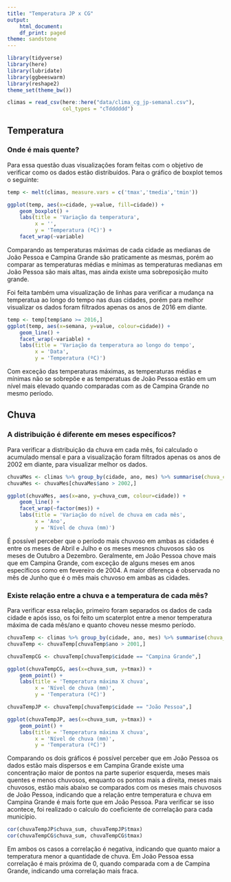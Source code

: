 ```yaml
---
title: "Temperatura JP x CG"
output:
    html_document:
    df_print: paged
theme: sandstone
---
```


```r
library(tidyverse)
library(here)
library(lubridate)
library(ggbeeswarm)
library(reshape2)
theme_set(theme_bw())
```

```r
climas = read_csv(here::here("data/clima_cg_jp-semanal.csv"), 
                  col_types = "cTdddddd")
```

## Temperatura

### Onde é mais quente?
Para essa questão duas visualizações foram feitas com o objetivo de verificar como os dados estão distribuídos.
Para o gráfico de boxplot temos o seguinte:
```r
temp <- melt(climas, measure.vars = c('tmax','tmedia','tmin'))

ggplot(temp, aes(x=cidade, y=value, fill=cidade)) + 
    geom_boxplot() +
    labs(title = 'Variação da temperatura',
         x = '',
         y = 'Temperatura (ºC)') +
    facet_wrap(~variable)
```

Comparando as temperaturas máximas de cada cidade as medianas de João Pessoa e Campina Grande são praticamente as mesmas, porém ao comparar as temperaturas médias e mínimas as temperaturas medianas em João Pessoa são mais altas, mas ainda existe uma sobreposição muito grande.

Foi feita também uma visualização de linhas para verificar a mudança na temperatua ao longo do tempo nas duas cidades, porém para melhor visualizar os dados foram filtrados apenas os anos de 2016 em diante.
```r
temp <- temp[temp$ano >= 2016,]
ggplot(temp, aes(x=semana, y=value, colour=cidade)) + 
    geom_line() +
    facet_wrap(~variable) +
    labs(title = 'Variação da temperatura ao longo do tempo',
         x = 'Data',
         y = 'Temperatura (ºC)')
```

Com exceção das temperaturas máximas, as temperaturas médias e mínimas não se sobrepõe e as temperatuas de João Pessoa estão em um nível mais elevado quando comparadas com as de Campina Grande no mesmo período.

## Chuva

### A distribuição é diferente em meses específicos? 

Para verificar a distribuição da chuva em cada mês, foi calculado o acumulado mensal e para a visualização foram filtrados apenas os anos de 2002 em diante, para visualizar melhor os dados.
```r

chuvaMes <- climas %>% group_by(cidade, ano, mes) %>% summarise(chuva_cum = sum(chuva))
chuvaMes <- chuvaMes[chuvaMes$ano > 2002,]

ggplot(chuvaMes, aes(x=ano, y=chuva_cum, colour=cidade)) + 
    geom_line() + 
    facet_wrap(~factor(mes)) +
    labs(title = 'Variação do nível de chuva em cada mês',
         x = 'Ano',
         y = 'Nível de chuva (mm)')
```

É possível perceber que o período mais chuvoso em ambas as cidades é entre os meses de Abril e Julho e os meses mesnos chuvosos são os meses de Outubro a Dezembro.
Geralmente, em João Pessoa chove mais que em Campina Grande, com exceção de alguns meses em anos específicos como em fevereiro de 2004. A maior diferença é observada no mês de Junho que é o mês mais chuvoso em ambas as cidades.

### Existe relação entre a chuva e a temperatura de cada mês?

Para verificar essa relação, primeiro foram separados os dados de cada cidade e após isso, os foi feito um scaterplot entre a menor temperatura máxima de cada mês/ano e quanto choveu nesse mesmo período.
```r
chuvaTemp <- climas %>% group_by(cidade, ano, mes) %>% summarise(chuva_sum = sum(chuva), tmax = min(tmax))
chuvaTemp <- chuvaTemp[chuvaTemp$ano > 2001,]

```

```r
chuvaTempCG <- chuvaTemp[chuvaTemp$cidade == "Campina Grande",]

ggplot(chuvaTempCG, aes(x=chuva_sum, y=tmax)) + 
    geom_point() +
    labs(title = 'Temperatura máxima X chuva',
         x = 'Nível de chuva (mm)',
         y = 'Temperatura (ºC)')
```

```r
chuvaTempJP <- chuvaTemp[chuvaTemp$cidade == "João Pessoa",]

ggplot(chuvaTempJP, aes(x=chuva_sum, y=tmax)) + 
    geom_point() +
    labs(title = 'Temperatura máxima X chuva',
         x = 'Nível de chuva (mm)',
         y = 'Temperatura (ºC)')
```

Comparando os dois gráficos é possível perceber que em João Pessoa os dados estão mais dispersos e em Campina Grande existe uma concentração maior de pontos na parte superior esquerda, meses mais quentes e menos chuvosos, enquanto os pontos mais a direita, meses mais chuvosos, estão mais abaixo se comparados com os meses mais chuvosos de João Pessoa, indicando que a relação entre temperatura e chuva em Campina Grande é mais forte que em João Pessoa. Para verificar se isso acontece, foi realizado o calculo do coeficiente de correlação para cada município.
```r
cor(chuvaTempJP$chuva_sum, chuvaTempJP$tmax)
cor(chuvaTempCG$chuva_sum, chuvaTempCG$tmax)
```

Em ambos os casos a correlação é negativa, indicando que quanto maior a temperatura menor a quantidade de chuva. Em João Pessoa essa correlação é mais próxima de 0, quando comparada com a de Campina Grande, indicando uma correlação mais fraca.